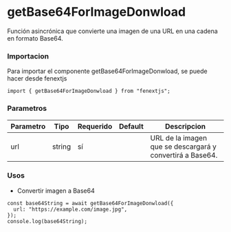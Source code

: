 # getBase64ForImageDonwload

Función asincrónica que convierte una imagen de una URL en una cadena en formato Base64.

### Importacion

Para importar el componente getBase64ForImageDonwload, se puede hacer desde fenextjs

```tsx copy
import { getBase64ForImageDonwload } from "fenextjs";
```

### Parametros

| Parametro | Tipo   | Requerido | Default | Descripcion                                               |
| --------- | ------ | --------- | ------- | --------------------------------------------------------- |
| url       | string | sí        |         | URL de la imagen que se descargará y convertirá a Base64. |

### Usos

- Convertir imagen a Base64

```tsx copy
const base64String = await getBase64ForImageDonwload({
  url: "https://example.com/image.jpg",
});
console.log(base64String);
```
